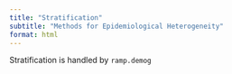 ```yaml
---
title: "Stratification"
subtitle: "Methods for Epidemiological Heterogeneity"
format: html
---
```


Stratification is handled by `ramp.demog`